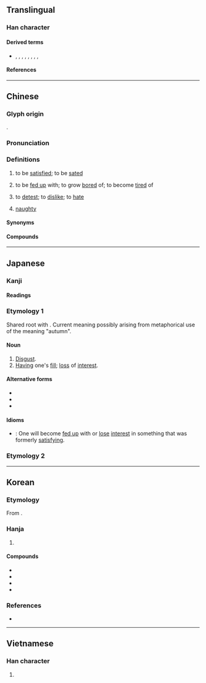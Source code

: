 {{also|厌}}
{{character info}}
==Translingual==

===Han character===
{{Han char|rn=27|rad=厂|as=12|sn=14|four=71234|canj=MABK|ids=⿸厂猒}}

====Derived terms====
* {{l|mul|靨}}, {{l|mul|壓}}, {{l|mul|魘}}, {{l|mul|黶}}, {{l|mul|懕}}, {{l|mul|擪}}, {{l|mul|檿}}, {{l|mul|嬮}}, {{l|mul|厴}}

====References====
{{Han ref|kx=0162.510|dkj=03025|dj=0370.300|hdz=10078.030|uh=53AD}}

----

==Chinese==
{{zh-forms|s=厌}}

===Glyph origin===
{{Han etym}}
{{Han compound|厂|猒|c1=s|c2=p|ls=psc}}.

===Pronunciation===
{{zh-pron
|m=yàn
|c=jim3
|mn=iàm/ià
|mn_note=ià - veranacular
|mn-t=iam3/iêm3
|mn-t_note=iam3 - Shantou; iêm3 - Chaozhou
|w=2i
|mc=y
|oc=y
|ma=
|cat=v,w:a
}}

===Definitions===
{{zh-hanzi}}

# to be [[satisfied]]; to be [[sated]]
#: {{zh-x|^姜 ^氏 何 厭 之 有|How will {{w|zh:武姜|Lady Jiang}} ever be '''satisfied'''?|ref=Zuozhuan-D}}
# to be [[fed up]] with; to grow [[bored]] of; to become [[tired]] of
#: {{zh-x|朱古力 成日 食 都 食 唔 厭{jim3}|to never grow tired of eating chocolate, despite eating it all the time|C}}
# to [[detest]]; to [[dislike]]; to [[hate]]
# {{lb|zh|dialectal Wu}} [[naughty]]

====Synonyms====
{{zh-dial|頑皮}}

====Compounds====
{{zh-der|討厭|厭惡|厭倦|厭煩|喜新厭舊|百聽不厭|三厭|厭飫|厭兵|悶厭厭|厭足|厭服|厭世主義|厭鈍|厭舊貪新|厭氧菌|厭世觀|厭食|兵不厭詐|厭厭|厭難折衝|厭事|得新厭舊|不厭求詳|不厭|厭食症|厭氣菌|厭物|不厭其煩|可厭相|厭舊喜新|可厭|不厭其詳|學而不厭|厭氣|厭毒|厭苦|厭戰|喜新厭故|厭薄|厭棄|厭世|兵不厭權|厭賤|折衝厭難|無厭|病厭厭|會厭軟骨|會厭炎|百看不厭|百讀不厭|百吃不厭|生厭|棄厭|百覽不厭|會厭|煩厭|沒足厭的|糟糠不厭|老厭物|貪婪無厭|討厭鬼|醉厭厭|貪猥無厭|貪得無厭|鄙厭|貪求無厭|貪心無厭|谿壑無厭|誅求無厭}}

----

==Japanese==

===Kanji===
{{ja-kanji|grade=uc|rs=厂12}}

====Readings====
{{ja-readings
|goon=えん<えん<えむ, よう<えふ
|kanon=えん<えん<えむ, よう<えふ
|kanyoon=おん<おん<おむ
|on=あん<あん<あむ, おう<おふ, ゆう<いふ
|kun=あ-きる, いと-う<いと-ふ, いと-わし.い, いや-, おさ-える<おさ-へる, きら-う<きら-ふ
}}

===Etymology 1===
Shared root with {{l|ja|秋|tr=''aki'', "[[autumn]]"}}. Current meaning possibly arising from metaphorical use of the meaning "autumn".

====Noun====
{{ja-noun|あき}}

# [[disgust|Disgust]].
# [[having|Having]] one's [[fill]]; [[loss]] of [[interest]].

====Alternative forms====
* {{l|ja|厭き}}
* {{l|ja|飽}}
* {{l|ja|飽き}}

====Idioms====
* {{l/ja|厭きが来る}}: One will become [[fed up]] with or [[lose]] [[interest]] in something that was formerly [[satisfying]].

===Etymology 2===
{{ja-see|いや}}

----

==Korean==

===Etymology===
From {{der|ko|ltc|-}} {{ltc-l|厭|id=2}}. 

{{hanja-dongguk|ᅙᅧᆷ〮|qyem}}

{{hanja-sinjeung|염|yem}}

===Hanja===
{{ko-hanja-search}}
{{ko-hanja|싫어하다|싫어할|염}}

# {{hanja form of|염|to [[detest]]}}

====Compounds====
{{der-top|Compounds}}
* {{ko-l|염증|厭症}}
* {{ko-l|염오|厭惡}}
* {{ko-l|염세|厭世}}
* {{ko-l|염기|厭忌}}
{{der-bottom}}

===References===
* {{R:hanjadoc|1034}}

----

==Vietnamese==

===Han character===
{{vi-readings|reading=[[ướm]], [[yếm]], [[ếm]], [[êm]], [[im]]|rs=厂12}}

# {{rfdef|vi|sort=厂12}}